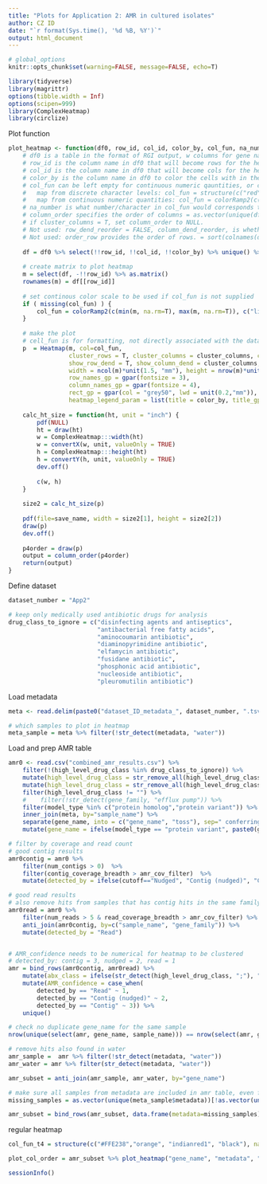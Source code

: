 ```yaml
---
title: "Plots for Application 2: AMR in cultured isolates"
author: CZ ID
date: "`r format(Sys.time(), '%d %B, %Y')`"
output: html_document
---
```


```r
# global_options
knitr::opts_chunk$set(warning=FALSE, message=FALSE, echo=T)
```

```r
library(tidyverse)
library(magrittr)
options(tibble.width = Inf)
options(scipen=999)
library(ComplexHeatmap)
library(circlize)
```


Plot function
```r
plot_heatmap <- function(df0, row_id, col_id, color_by, col_fun, na_number, column_order, cluster_columns, save_name) {  
    # df0 is a table in the format of RGI output, w columns for gene name, AMR, drug class etc and each row is a hit.
    # row_id is the column name in df0 that will become rows for the heatmap
    # col_id is the column name in df0 that will become cols for the heatmap
    # color_by is the column name in df0 to color the cells with in the heatmap
    # col_fun can be left empty for continuous numeric qauntities, or can be pre-defined and supplied for either:
    #   map from discrete character levels: col_fun = structure(c("red","black"), names = c("Strict","Perfect"))
    #   map from continuous numeric quantities: col_fun = colorRamp2(c(min(m, na.rm=T), max(m, na.rm=T)), c("royalblue1", "indianred1"))
    # na_number is what number/character in col_fun would corresponds to emtpy cells or cells w NA
    # column_order specifies the order of columns = as.vector(unique(df$metadata)). Note this needs cluster_columns to be F to work, even though it should override the latter.   
    # if cluster_columns = T, set column_order to NULL.
    # Not used: row_dend_reorder = FALSE, column_dend_reorder, is whether to turn on clustering
    # Not used: order_row provides the order of rows. = sort(colnames(df)) or = order(as.numeric(gsub("row", "", rownames(mat))))
    
    df = df0 %>% select(!!row_id, !!col_id, !!color_by) %>% unique() %>% spread(!!col_id, !!color_by, fill = na_number)  
    
    # create matrix to plot heatmap
    m = select(df, -!!row_id) %>% as.matrix()
    rownames(m) = df[[row_id]]
    
    # set continous color scale to be used if col_fun is not supplied
    if ( missing(col_fun) ) {
        col_fun = colorRamp2(c(min(m, na.rm=T), max(m, na.rm=T)), c("lightyellow", "indianred1"))
    }
    
    # make the plot
    # cell_fun is for formatting, not directly associated with the data input
    p  = Heatmap(m, col=col_fun, 
                 cluster_rows = T, cluster_columns = cluster_columns, column_order = column_order,
                 show_row_dend = T, show_column_dend = cluster_columns,
                 width = ncol(m)*unit(1.5, "mm"), height = nrow(m)*unit(1.2, "mm"),
                 row_names_gp = gpar(fontsize = 3),
                 column_names_gp = gpar(fontsize = 4),
                 rect_gp = gpar(col = "grey50", lwd = unit(0.2,"mm")),
                 heatmap_legend_param = list(title = color_by, title_gp = gpar(fontsize = 4), labels_gp = gpar(fontsize = 3), legend_height = unit(12, "mm"), legend_width = unit(10, "mm")))
    
    calc_ht_size = function(ht, unit = "inch") {
        pdf(NULL)
        ht = draw(ht)
        w = ComplexHeatmap:::width(ht)
        w = convertX(w, unit, valueOnly = TRUE)
        h = ComplexHeatmap:::height(ht)
        h = convertY(h, unit, valueOnly = TRUE)
        dev.off()
        
        c(w, h)
    }
    
    size2 = calc_ht_size(p)
    
    pdf(file=save_name, width = size2[1], height = size2[2])
    draw(p)
    dev.off()
    
    p4order = draw(p)
    output = column_order(p4order)
    return(output)
}

```


Define dataset
```r
dataset_number = "App2"

# keep only medically used antibiotic drugs for analysis
drug_class_to_ignore = c("disinfecting agents and antiseptics",
                         "antibacterial free fatty acids",
                         "aminocoumarin antibiotic", 
                         "diaminopyrimidine antibiotic",
                         "elfamycin antibiotic",
                         "fusidane antibiotic",
                         "phosphonic acid antibiotic",
                         "nucleoside antibiotic", 
                         "pleuromutilin antibiotic") 
```



Load metadata
```r
meta <- read.delim(paste0("dataset_ID_metadata_", dataset_number, ".tsv")) %>% mutate(amr_cov_filter=ifelse(str_detect(type, "culture"), 50, 10)) 

# which samples to plot in heatmap
meta_sample = meta %>% filter(!str_detect(metadata, "water")) 
```


Load and prep AMR table
```r
amr0 <- read.csv("combined_amr_results.csv") %>% 
    filter(!(high_level_drug_class %in% drug_class_to_ignore)) %>% 
    mutate(high_level_drug_class = str_remove_all(high_level_drug_class, paste(drug_class_to_ignore, collapse = "|"))) %>% 
    mutate(high_level_drug_class = str_remove_all(high_level_drug_class, "^; | ;|; $")) %>% 
    filter(high_level_drug_class != "") %>% 
    #    filter(!str_detect(gene_family, "efflux pump")) %>% 
    filter(model_type %in% c("protein homolog","protein variant")) %>% 
    inner_join(meta, by="sample_name") %>% 
    separate(gene_name, into = c("gene_name", "toss"), sep=" conferring resistance") %>% select(-toss) %>%  # shorten gene names like "E coli gene A with mutations conferring resistance to beta-lactam" to "E coli gene A with mutations"
    mutate(gene_name = ifelse(model_type == "protein variant", paste0(gene_name, "*"), gene_name)) 

# filter by coverage and read count
# good contig results
amr0contig = amr0 %>%     
    filter(num_contigs > 0)  %>%     
    filter(contig_coverage_breadth > amr_cov_filter)  %>% 
    mutate(detected_by = ifelse(cutoff=="Nudged", "Contig (nudged)", "Contig")) 

# good read results
# also remove hits from samples that has contig hits in the same family in the same sample
amr0read = amr0 %>%     
    filter(num_reads > 5 & read_coverage_breadth > amr_cov_filter) %>% 
    anti_join(amr0contig, by=c("sample_name", "gene_family")) %>% 
    mutate(detected_by = "Read")


# AMR_confidence needs to be numerical for heatmap to be clustered 
# detected_by: contig = 3, nudged = 2, read = 1
amr = bind_rows(amr0contig, amr0read) %>% 
    mutate(abx_class = ifelse(str_detect(high_level_drug_class, ";"), "multiple drug classes", high_level_drug_class)) %>% 
    mutate(AMR_confidence = case_when(
        detected_by == "Read" ~ 1,
        detected_by == "Contig (nudged)" ~ 2,
        detected_by == "Contig" ~ 3)) %>% 
    unique() 

# check no duplicate gene_name for the same sample
nrow(unique(select(amr, gene_name, sample_name))) == nrow(select(amr, gene_name, sample_name))

# remove hits also found in water
amr_sample =  amr %>% filter(!str_detect(metadata, "water")) 
amr_water = amr %>% filter(str_detect(metadata, "water")) 

amr_subset = anti_join(amr_sample, amr_water, by="gene_name") 

# make sure all samples from metadata are included in amr table, even for those with no hits
missing_samples = as.vector(unique(meta_sample$metadata))[!as.vector(unique(meta_sample$metadata)) %in% (amr_subset$metadata)]

amr_subset = bind_rows(amr_subset, data.frame(metadata=missing_samples)) %>% filter(str_detect(type, "culture"))
```

regular heatmap
```r
col_fun_t4 = structure(c("#FFE238","orange", "indianred1", "black"), names = c(3, 2, 1, 0))

plot_col_order = amr_subset %>% plot_heatmap("gene_name", "metadata", "AMR_confidence", col_fun_t4, 0, NULL, T, paste0("plot_", dataset_number, "_culture_AMR.pdf"))

```



```r
sessionInfo()
```
